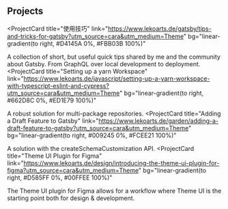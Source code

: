## Projects

<ProjectCard
  title="使用技巧"
  link="https://www.lekoarts.de/gatsby/tips-and-tricks-for-gatsby?utm_source=cara&utm_medium=Theme"
  bg="linear-gradient(to right, #D4145A 0%, #FBB03B 100%)"
>
  A collection of short, but useful quick tips shared by me and the community
  about Gatsby. From GraphQL over local development to deployment.
</ProjectCard>
<ProjectCard
  title="Setting  up a yarn Workspace"
  link="https://www.lekoarts.de/javascript/setting-up-a-yarn-workspace-with-typescript-eslint-and-cypress?utm_source=cara&utm_medium=Theme"
  bg="linear-gradient(to right, #662D8C 0%, #ED1E79 100%)"
>
  A robust solution for multi-package repositories.
</ProjectCard>
<ProjectCard
  title="Adding a Draft Feature to Gatsby"
  link="https://www.lekoarts.de/garden/adding-a-draft-feature-to-gatsby?utm_source=cara&utm_medium=Theme"
  bg="linear-gradient(to right, #009245 0%, #FCEE21 100%)"
>
  A solution with the createSchemaCustomization API.
</ProjectCard>
<ProjectCard
  title="Theme UI Plugin for Figma"
  link="https://www.lekoarts.de/design/introducing-the-theme-ui-plugin-for-figma?utm_source=cara&utm_medium=Theme"
  bg="linear-gradient(to right, #D585FF 0%, #00FFEE 100%)"
>
  The Theme UI plugin for Figma allows for a workflow where Theme UI is the
  starting point both for design & development.
</ProjectCard>
